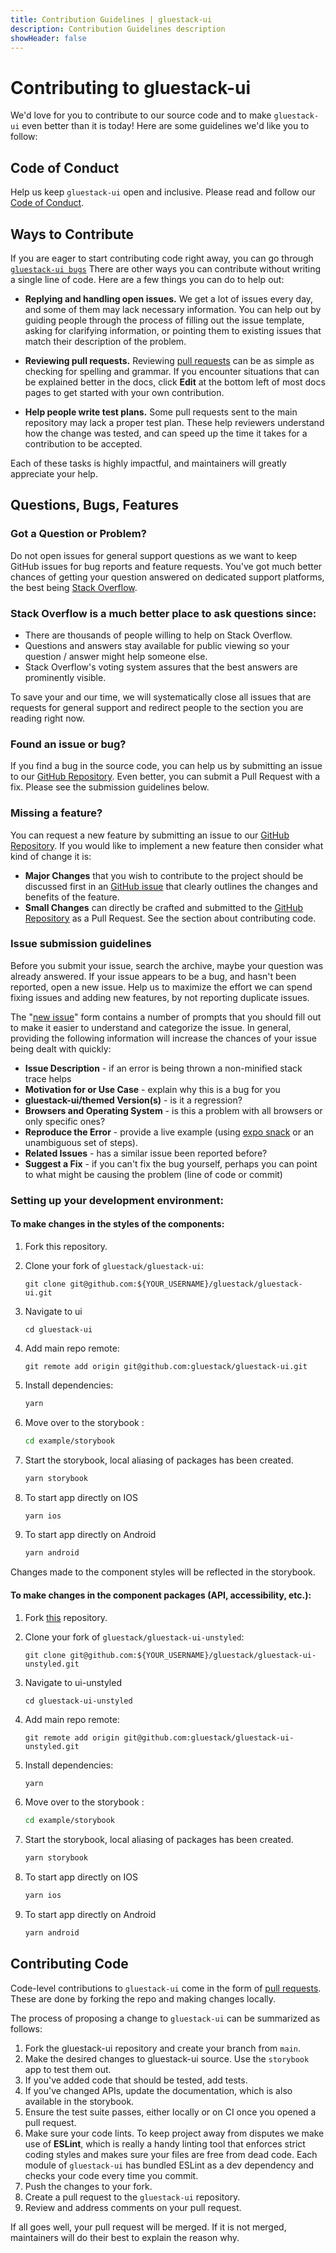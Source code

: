 ```yaml
---
title: Contribution Guidelines | gluestack-ui
description: Contribution Guidelines description
showHeader: false
---
```



<Meta title="ui/More/Contribution Guidelines" />

# Contributing to gluestack-ui

We'd love for you to contribute to our source code and to make `gluestack-ui` even better than it is today! Here are some guidelines we'd like you to follow:

## Code of Conduct

Help us keep `gluestack-ui` open and inclusive. Please read and follow our [Code of Conduct](https://github.com/gluestack/gluestack-ui/blob/main/CODE_OF_CONDUCT.md).

## Ways to Contribute

If you are eager to start contributing code right away, you can go through [`gluestack-ui bugs`](https://github.com/gluestack/gluestack-ui/issues?q=is%3Aopen+is%3Aissue+label%3Abug) There are other ways you can contribute without writing a single line of code. Here are a few things you can do to help out:

- **Replying and handling open issues.** We get a lot of issues every day, and some of them may lack necessary information. You can help out by guiding people through the process of filling out the issue template, asking for clarifying information, or pointing them to existing issues that match their description of the problem.

- **Reviewing pull requests.** Reviewing [pull requests](https://github.com/gluestack/gluestack-ui/pulls) can be as simple as checking for spelling and grammar. If you encounter situations that can be explained better in the docs, click **Edit** at the bottom left of most docs pages to get started with your own contribution.

- **Help people write test plans.** Some pull requests sent to the main repository may lack a proper test plan. These help reviewers understand how the change was tested, and can speed up the time it takes for a contribution to be accepted.

Each of these tasks is highly impactful, and maintainers will greatly appreciate your help.

## Questions, Bugs, Features

### Got a Question or Problem?

Do not open issues for general support questions as we want to keep GitHub issues for bug reports and feature requests. You've got much better chances of getting your question answered on dedicated support platforms, the best being [Stack Overflow](http://stackoverflow.com/questions/tagged/gluestack).

### Stack Overflow is a much better place to ask questions since:

- There are thousands of people willing to help on Stack Overflow.
- Questions and answers stay available for public viewing so your question / answer might help
  someone else.
- Stack Overflow's voting system assures that the best answers are prominently visible.

To save your and our time, we will systematically close all issues that are requests for general
support and redirect people to the section you are reading right now.

### Found an issue or bug?

If you find a bug in the source code, you can help us by submitting an issue to our [GitHub Repository](https://github.com/gluestack/gluestack-ui/issues). Even better, you can submit a Pull Request with a fix. Please see the submission guidelines below.

### Missing a feature?

You can request a new feature by submitting an issue to our [GitHub Repository](https://github.com/gluestack/gluestack-ui/issues). If you would like to implement a new feature then consider what kind of change it is:

- **Major Changes** that you wish to contribute to the project should be discussed first in an
  [GitHub issue](https://github.com/gluestack/gluestack-ui/issues) that clearly outlines the changes and benefits of the feature.
- **Small Changes** can directly be crafted and submitted to the [GitHub Repository](https://github.com/gluestack/gluestack-ui)
  as a Pull Request. See the section about contributing code.

### Issue submission guidelines

Before you submit your issue, search the archive, maybe your question was already answered. If your issue appears to be a bug, and hasn't been reported, open a new issue. Help us to maximize the effort we can spend fixing issues and adding new features, by not reporting duplicate issues.

The "[new issue](https://github.com/gluestack/gluestack-ui/issues/new)" form contains a number of prompts that you should fill out to
make it easier to understand and categorize the issue.
In general, providing the following information will increase the chances of your issue being dealt
with quickly:

- **Issue Description** - if an error is being thrown a non-minified stack trace helps
- **Motivation for or Use Case** - explain why this is a bug for you
- **gluestack-ui/themed Version(s)** - is it a regression?
- **Browsers and Operating System** - is this a problem with all browsers or only specific ones?
- **Reproduce the Error** - provide a live example (using [expo snack](https://snack.expo.dev/@gluestack/try-now-gluestack-ui/) or an unambiguous set of steps).
- **Related Issues** - has a similar issue been reported before?
- **Suggest a Fix** - if you can't fix the bug yourself, perhaps you can point to what might be
  causing the problem (line of code or commit)

### Setting up your development environment:

#### To make changes in the styles of the components:

1. Fork this repository.

2. Clone your fork of `gluestack/gluestack-ui`:

   ```git
   git clone git@github.com:${YOUR_USERNAME}/gluestack/gluestack-ui.git
   ```

3. Navigate to ui

   ```
   cd gluestack-ui
   ```

4. Add main repo remote:

   ```git
   git remote add origin git@github.com:gluestack/gluestack-ui.git
   ```

5. Install dependencies:

   ```bash
   yarn
   ```

6. Move over to the storybook :

   ```bash
   cd example/storybook
   ```

7. Start the storybook, local aliasing of packages has been created.

   ```bash
   yarn storybook
   ```

8. To start app directly on IOS

   ```bash
   yarn ios
   ```

9. To start app directly on Android
   ```bash
   yarn android
   ```

Changes made to the component styles will be reflected in the storybook.

#### To make changes in the component packages (API, accessibility, etc.):

1. Fork [this](https://github.com/gluestack/gluestack-ui-unstyled) repository.

2. Clone your fork of `gluestack/gluestack-ui-unstyled`:

   ```git
   git clone git@github.com:${YOUR_USERNAME}/gluestack/gluestack-ui-unstyled.git
   ```

3. Navigate to ui-unstyled

   ```
   cd gluestack-ui-unstyled
   ```

4. Add main repo remote:

   ```git
   git remote add origin git@github.com:gluestack/gluestack-ui-unstyled.git
   ```

5. Install dependencies:

   ```bash
   yarn
   ```

6. Move over to the storybook :

   ```bash
   cd example/storybook
   ```

7. Start the storybook, local aliasing of packages has been created.

   ```bash
   yarn storybook
   ```

8. To start app directly on IOS

   ```bash
   yarn ios
   ```

9. To start app directly on Android
   ```bash
   yarn android
   ```

## Contributing Code

Code-level contributions to `gluestack-ui` come in the form of [pull requests](https://help.github.com/en/articles/about-pull-requests). These are done by forking the repo and making changes locally.

The process of proposing a change to `gluestack-ui` can be summarized as follows:

1. Fork the gluestack-ui repository and create your branch from `main`.
2. Make the desired changes to gluestack-ui source. Use the `storybook` app to test them out.
3. If you've added code that should be tested, add tests.
4. If you've changed APIs, update the documentation, which is also available in the storybook.
5. Ensure the test suite passes, either locally or on CI once you opened a pull request.
6. Make sure your code lints. To keep project away from disputes we make use of **ESLint**, which is really a handy linting tool that enforces strict coding styles and makes sure your files are free from dead code. Each module of `gluestack-ui` has bundled ESLint as a dev dependency and checks your code every time you commit.
7. Push the changes to your fork.
8. Create a pull request to the `gluestack-ui` repository.
9. Review and address comments on your pull request.

If all goes well, your pull request will be merged. If it is not merged, maintainers will do their best to explain the reason why.

```

```

```

```

